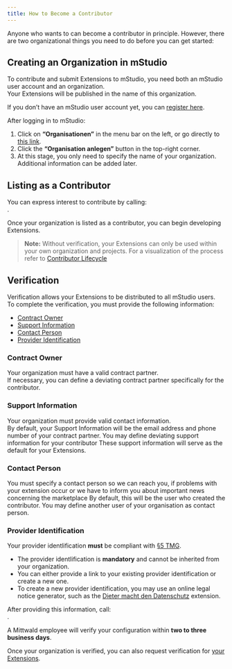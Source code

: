 ```yaml
---
title: How to Become a Contributor
---
```



Anyone who wants to can become a contributor in principle.
However, there are two organizational things you need to do before you can get started:

## Creating an Organization in mStudio

To contribute and submit Extensions to mStudio, you need both an mStudio user account and an organization.  
Your Extensions will be published in the name of this organization.  

If you don’t have an mStudio user account yet, you can [register here](https://studio.mittwald.de).

After logging in to mStudio:  
1. Click on **“Organisationen”** in the menu bar on the left, or go directly to [this link](https://studio.mittwald.de/app/organizations).  
2. Click the **“Organisation anlegen”** button in the top-right corner.  
3. At this stage, you only need to specify the name of your organization. Additional information can be added later.

## Listing as a Contributor

You can express interest to contribute by calling:  
<OperationLink operation="contributor-express-interest-to-contribute" />.

Once your organization is listed as a contributor, you can begin developing Extensions.

> **Note:** Without verification, your Extensions can only be used within your own organization and projects.
> For a visualization of the process refer to [Contributor Lifecycle](../30-overview/3-contributor.mdx#contributor-lifecycle)

## Verification

Verification allows your Extensions to be distributed to all mStudio users.  
To complete the verification, you must provide the following information:

- [Contract Owner](#contract-owner)
- [Support Information](#support-information)
- [Contact Person](#contact-person)
- [Provider Identification](#provider-identification)


### Contract Owner

Your organization must have a valid contract partner.  
If necessary, you can define a deviating contract partner specifically for the contributor.

### Support Information

Your organization must provide valid contact information.  
By default, your Support Information will be the email address and phone number of your contract partner. 
You may define deviating support information for your contributor
These support information will serve as the default for your Extensions.

### Contact Person

You must specify a contact person so we can reach you, if problems with your extension occur or we have to inform you about important news concerning the marketplace
By default, this will be the user who created the contributor.
You may define another user of your organisation as contact person.

### Provider Identification

Your provider identlification **must** be compliant with [§5 TMG](https://www.telemediengesetz.de/%C2%A7-5-tmg-allgemeine-informationspflichten/).  

- The provider identlification is **mandatory** and cannot be inherited from your organization.
- You can either provide a link to your existing provider identification or create a new one.
- To create a new provider identification, you may use an online legal notice generator, such as the [Dieter macht den Datenschutz](https://mstudio.mittwald.de/app/marketplace/marketplace/62cfdf0b-9e64-4d48-ae3d-dfa3ba433df4) extension.

After providing this information, call:  
<OperationLink operation="contributor-request-verifcation" />.  

A Mittwald employee will verify your configuration within **two to three business days**.

Once your organization is verified, you can also request verification for [your Extensions](./2-manage-extensions.mdx#verify-extension).
